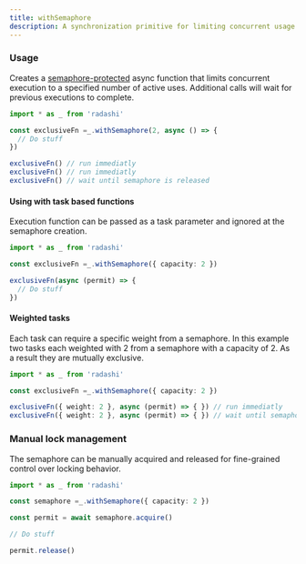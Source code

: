```yaml
---
title: withSemaphore
description: A synchronization primitive for limiting concurrent usage
---
```


### Usage

Creates a [semaphore-protected](https://en.wikipedia.org/wiki/Semaphore_(programming)) async function that limits concurrent execution to a specified number of active uses.
Additional calls will wait for previous executions to complete.

```ts
import * as _ from 'radashi'

const exclusiveFn =_.withSemaphore(2, async () => {
  // Do stuff
})

exclusiveFn() // run immediatly
exclusiveFn() // run immediatly
exclusiveFn() // wait until semaphore is released
```

#### Using with task based functions

Execution function can be passed as a task parameter and ignored at the semaphore creation.

```ts
import * as _ from 'radashi'

const exclusiveFn =_.withSemaphore({ capacity: 2 })

exclusiveFn(async (permit) => {
  // Do stuff
})
```

#### Weighted tasks

Each task can require a specific weight from a semaphore. In this example two tasks each weighted with 2 from
a semaphore with a capacity of 2. As a result they are mutually exclusive.

```ts
import * as _ from 'radashi'

const exclusiveFn =_.withSemaphore({ capacity: 2 })

exclusiveFn({ weight: 2 }, async (permit) => { }) // run immediatly
exclusiveFn({ weight: 2 }, async (permit) => { }) // wait until semaphore is released
```

### Manual lock management

The semaphore can be manually acquired and released for fine-grained control over locking behavior.

```ts
import * as _ from 'radashi'

const semaphore =_.withSemaphore({ capacity: 2 })

const permit = await semaphore.acquire()

// Do stuff

permit.release()
```
